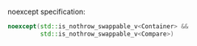 noexcept specification:
```cpp
noexcept(std::is_nothrow_swappable_v<Container> &&
         std::is_nothrow_swappable_v<Compare>)
```
